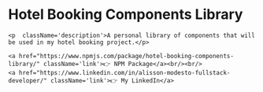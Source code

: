 
<Meta title="Welcome to the library" />

  <div className='.sb-container'>
    <h1>Hotel Booking Components Library</h1>

    <p  className='description'>A personal library of components that will be used in my hotel booking project.</p>

    <a href="https://www.npmjs.com/package/hotel-booking-components-library/" className='link'>👉 NPM Package</a><br/><br/>
    <a href="https://www.linkedin.com/in/alisson-modesto-fullstack-developer/" className='link'>👉 My LinkedIn</a>

  </div>

<style>
  {`
  .sb-container {
    height: 100%;
    width: 100%;
  }

 .description{
    padding-top: 20px;
    padding-bottom: 20px;
    font-size: 18px
 }

 .link{
   font-size: 16px;
 }
  `}
</style>
